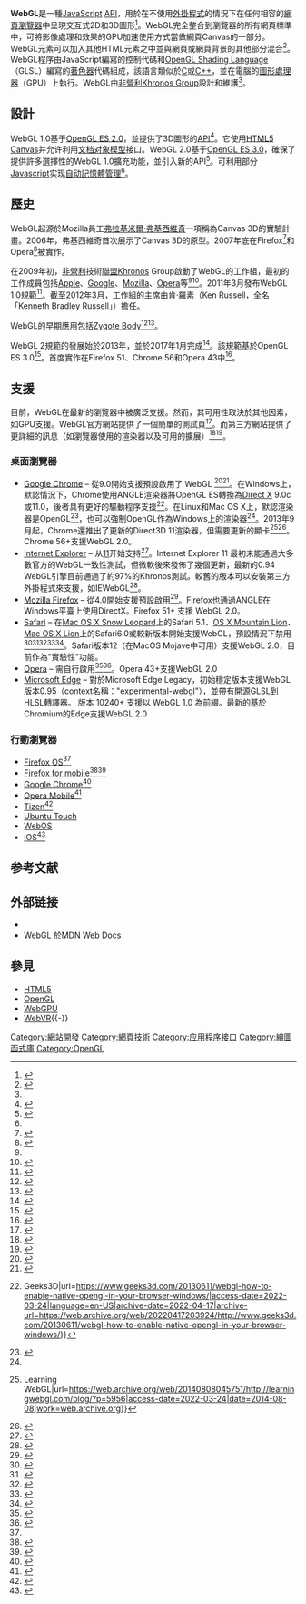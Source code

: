 {{noteTA
|G1 = IT
}}
{{Infobox software
|name                   = WebGL
|logo                   = [[File:WebGL_Logo.svg|192px]]
|screenshot             = 
|caption                = 
|author                 = [[Mozilla基金会|Mozilla基金会]]
|developer              = [[Khronos_Group|WebGL Working Group]]
|released               = {{release date|2011|03|03}}<ref name=WebGLFinal />
|latest_release_version = 2.0
|latest_release_date    = {{release date|2017|01|17}}
|latest_preview_version = 
|latest_preview_date    = 
|operating_system       = [[跨平台|跨平台]]
|genre                  = [[API|API]]
|website                = [http://www.khronos.org/webgl/ www.khronos.org/webgl/]
}}
{{HTML}}
'''WebGL'''是一種[[JavaScript|JavaScript]] [[API|API]]，用於在不使用[[外掛程式|外掛程式]]的情況下在任何相容的[[網頁瀏覽器|網頁瀏覽器]]中呈現交互式2D和3D圖形<ref>{{cite web|url=http://www.html5rocks.com/en/tutorials/webgl/webgl_fundamentals/|title=WebGL Fundamentals|author=Gregg Tavares|date=2012-02-09|publisher=HTML5 Rocks|access-date=2015-12-27|archive-date=2022-02-08|archive-url=https://web.archive.org/web/20220208143903/https://www.html5rocks.com/en/tutorials/webgl/webgl_fundamentals/}}</ref>。WebGL完全整合到瀏覽器的所有網頁標準中，可將影像處理和效果的GPU加速使用方式當做網頁Canvas的一部分。WebGL元素可以加入其他HTML元素之中並與網頁或網頁背景的其他部分混合<ref>{{cite web|url=http://my.safaribooksonline.com/book/animation-and-3d/9781449326487/chapter-6dot-integrating-2d-and-3d/overlaying_3d_visuals_on_2d_pa|title=WebGL: Up and Running|last=Parisi|first=Tony|date=2012-08-15|publisher=O'Reilly Media, Incorporated|accessdate=2017-06-11|archive-date=2013-02-01|archive-url=https://archive.is/20130201234333/http://my.safaribooksonline.com/book/animation-and-3d/9781449326487/chapter-6dot-integrating-2d-and-3d/overlaying_3d_visuals_on_2d_pa|dead-url=no}}</ref>。WebGL程序由JavaScript編寫的控制代碼和[[OpenGL_Shading_Language|OpenGL Shading Language]]（GLSL）編寫的[[著色器|著色器]]代碼組成，該語言類似於[[C語言|C]]或[[C++|C++]]，並在電腦的[[圖形處理器|圖形處理器]]（GPU）上執行。WebGL由[[非營利|非營利]][[Khronos_Group|Khronos Group]]設計和維護<ref name=WebGLWebsite/>。

== 設計 ==
WebGL 1.0基于[[OpenGL_ES|OpenGL ES 2.0]]，並提供了3D圖形的[[API|API]]<ref name=WebGLSpecification>{{cite web |url=http://www.khronos.org/registry/webgl/specs/latest/ |title=WebGL Specification |publisher=Khronos.org |date= |accessdate=2011-05-14 |archive-date=2012-04-12 |archive-url=https://www.webcitation.org/66sDuMmiT?url=http://www.khronos.org/registry/webgl/specs/latest/ |dead-url=no }}</ref>。它使用[[HTML5|HTML5]] [[Canvas_(HTML元素)|Canvas]]并允许利用[[文档对象模型|文档对象模型]]接口。WebGL 2.0基于[[OpenGL_ES|OpenGL ES 3.0]]，確保了提供許多選擇性的WebGL 1.0擴充功能，並引入新的API<ref name=WebGL2Specification>{{cite web |url=https://www.khronos.org/registry/webgl/specs/latest/2.0/ |title=WebGL 2.0 Specification |publisher=Khronos.org |date= |accessdate=2017-02-27 |archive-date=2017-01-28 |archive-url=https://web.archive.org/web/20170128112311/https://www.khronos.org/registry/webgl/specs/latest/2.0/ }}</ref>。可利用部分[[Javascript|Javascript]]实现[[垃圾回收_(计算机科学)|自动記憶體管理]]<ref name="WebGLWebsite" />。

== 歷史 ==
WebGL起源於Mozilla員工[[弗拉基米爾·弗基西維奇|弗拉基米爾·弗基西維奇]]一項稱為Canvas 3D的實驗計畫。2006年，弗基西維奇首次展示了Canvas 3D的原型。2007年底在Firefox<ref>{{cite web|url=http://blog.vlad1.com/2007/11/26/canvas-3d-gl-power-web-style/|archiveurl=https://web.archive.org/web/20110717224855/http://blog.vlad1.com/2007/11/26/canvas-3d-gl-power-web-style/|archivedate=2011-07-17|title=Canvas 3D: GL power, web-style|publisher=Blog.vlad1.com|date=|accessdate=2011-05-14|deadurl=yes}}</ref>和Opera<ref>{{cite web |url=http://my.opera.com/timjoh/blog/2007/11/13/taking-the-canvas-to-another-dimension |title=Taking the canvas to another dimension |publisher=My.opera.com |date=2007-11-26 |accessdate=2011-05-14 |archiveurl=https://web.archive.org/web/20071117170113/http://my.opera.com/timjoh/blog/2007/11/13/taking-the-canvas-to-another-dimension |archivedate=2007-11-17 |deadurl=yes }}</ref>被實作。

在2009年初，[[非營利|非營利]]技術[[聯盟|聯盟]]Khronos Group啟動了WebGL的工作組，最初的工作成員包括[[蘋果公司|Apple]]、[[Google|Google]]、[[Mozilla基金會|Mozilla]]、[[Opera|Opera]]等<ref name=WebGLWebsite/><ref name=WebGLAnnouncement>{{cite web |url=http://www.khronos.org/news/press/releases/khronos-webgl-initiative-hardware-accelerated-3d-graphics-internet |title=Khronos Details WebGL Initiative to Bring Hardware-Accelerated 3D Graphics to the Internet |publisher=Khronos.org |date=2009-08-04 |accessdate=2011-05-14 |deadurl=yes |archiveurl=https://www.webcitation.org/66sDuttIe?url=http://www.khronos.org/news/press/releases/khronos-webgl-initiative-hardware-accelerated-3d-graphics-internet |archivedate=2012-04-12 }}</ref>。2011年3月發布WebGL 1.0規範<ref name=WebGLFinal>{{cite web|title=Khronos Releases Final WebGL 1.0 Specification|url=http://www.khronos.org/news/press/khronos-releases-final-webgl-1.0-specification|accessdate=2015-05-18|archive-date=2016-11-08|archive-url=https://web.archive.org/web/20161108073248/https://www.khronos.org/news/press/khronos-releases-final-webgl-1.0-specification|dead-url=no}}</ref>。截至2012年3月，工作組的主席由肯·羅素（Ken Russell，全名「Kenneth Bradley Russell」）擔任。

WebGL的早期應用包括[[Zygote_Body|Zygote Body]]<ref>{{cite web |url=http://bodybrowser.googlelabs.com |title=Google Body – Google Labs |publisher=Bodybrowser.googlelabs.com |date= |accessdate=2011-05-14 |deadurl=yes |archiveurl=https://web.archive.org/web/20110513162725/http://bodybrowser.googlelabs.com/ |archivedate=2011-05-13 }}</ref><ref>{{cite web |last=Bhanoo |first=Sindya N. |url=http://well.blogs.nytimes.com/2010/12/23/new-from-google-the-body-browser/ |title=New From Google: The Body Browser |publisher=Well.blogs.nytimes.com |date=2010-12-23 |accessdate=2011-05-14 |archive-date=2015-02-06 |archive-url=https://web.archive.org/web/20150206170420/http://well.blogs.nytimes.com/2010/12/23/new-from-google-the-body-browser/ }}</ref>。

WebGL 2規範的發展始於2013年，並於2017年1月完成<ref>{{cite web |url=http://www.khronos.org/registry/webgl/specs/latest/2.0/ |title=WebGL 2 Specification |publisher=khronos.org |date=2013-09-26 |accessdate=2013-10-28 |archive-date=2017-08-08 |archive-url=https://web.archive.org/web/20170808155014/https://www.khronos.org/registry/webgl/specs/latest/2.0/ }}</ref>。該規範基於OpenGL ES 3.0<ref>{{Cite web |url=https://www.khronos.org/registry/webgl/specs/latest/2.0/ |title=存档副本 |access-date=2017-06-11 |archive-date=2017-01-28 |archive-url=https://web.archive.org/web/20170128112311/https://www.khronos.org/registry/webgl/specs/latest/2.0/ }}</ref>。首度實作在Firefox 51、Chrome 56和Opera 43中<ref>{{Cite web |url=https://developer.mozilla.org/en-US/docs/Web/API/WebGL_API |title=存档副本 |access-date=2017-06-11 |archive-date=2017-08-28 |archive-url=https://web.archive.org/web/20170828234423/https://developer.mozilla.org/en-US/docs/Web/API/WebGL_API }}</ref>。

== 支援 ==
目前，WebGL在最新的瀏覽器中被廣泛支援。然而，其可用性取決於其他因素，如GPU支援。WebGL官方網站提供了一個簡單的測試頁<ref>{{cite web|url=http://get.webgl.org/|title=WebGL test page|work=webgl.org|access-date=2015-12-27|archive-date=2015-04-18|archive-url=https://web.archive.org/web/20150418085325/http://get.webgl.org/}}</ref>。而第三方網站提供了更詳細的訊息（如瀏覽器使用的渲染器以及可用的擴展）<ref>{{cite web|url=http://webglreport.com/|title=WebGL Report|work=webglreport.com|access-date=2017-06-11|archive-date=2015-05-28|archive-url=https://web.archive.org/web/20150528155824/http://webglreport.com/}}</ref><ref>{{cite web|url=http://www.browserleaks.com/webgl|title=WebGL Browser Report — WebGL Detection — WebGL Tester — BrowserLeaks|work=browserleaks.com|access-date=2017-06-11|archive-date=2015-05-20|archive-url=https://web.archive.org/web/20150520021954/http://www.browserleaks.com/webgl}}</ref>。

=== 桌面瀏覽器 ===
* [[Google_Chrome|Google Chrome]] – 從9.0開始支援預設啟用了 WebGL <ref>{{cite web |author=Paul Mah |url=http://www.fiercecio.com/techwatch/story/google-releases-chrome-9-comes-google-instant-webgl/2011-02-08 |title=Google releases Chrome 9; comes with Google Instant, WebGL – FierceCIO:TechWatch |publisher=FierceCIO |date=February 8, 2011 |accessdate=2012-03-20 |archive-url=https://web.archive.org/web/20111025103023/http://www.fiercecio.com/techwatch/story/google-releases-chrome-9-comes-google-instant-webgl/2011-02-08 |archive-date=2011-10-25 |dead-url=yes }}</ref><ref>{{cite web|url=http://learningwebgl.com/blog/?p=3103|title=WebGL in Chrome Stable! - Learning WebGL|work=learningwebgl.com|access-date=2015-12-27|archive-url=https://web.archive.org/web/20150528155734/http://learningwebgl.com/blog/?p=3103|archive-date=2015-05-28|dead-url=yes}}</ref>。在Windows上，默認情況下，Chrome使用ANGLE渲染器將OpenGL ES轉換為[[DirectX|Direct X]] 9.0c或11.0，後者具有更好的驅動程序支援<ref name="#1">{{Cite web|title=(WebGL) How to Enable Native OpenGL in your Browser (Windows) {{!}} Geeks3D|url=https://www.geeks3d.com/20130611/webgl-how-to-enable-native-opengl-in-your-browser-windows/|access-date=2022-03-24|language=en-US|archive-date=2022-04-17|archive-url=https://web.archive.org/web/20220417203924/http://www.geeks3d.com/20130611/webgl-how-to-enable-native-opengl-in-your-browser-windows/}}</ref>。在Linux和Mac OS X上，默認渲染器是OpenGL<ref>{{Cite web|title=Introducing the ANGLE Project|url=https://blog.chromium.org/2010/03/introducing-angle-project.html|access-date=2022-03-24|work=Chromium Blog|language=en|archive-date=2022-04-22|archive-url=https://web.archive.org/web/20220422004732/https://blog.chromium.org/2010/03/introducing-angle-project.html}}</ref>，也可以強制OpenGL作為Windows上的渲染器<ref name="#1"/>。2013年9月起，Chrome還推出了更新的Direct3D 11渲染器，但需要更新的顯卡<ref>{{Cite web|title=WebGL around the net, 17 Oct 2013 {{!}} Learning WebGL|url=https://web.archive.org/web/20140808045751/http://learningwebgl.com/blog/?p=5956|access-date=2022-03-24|date=2014-08-08|work=web.archive.org}}</ref><ref>{{Cite web|title=At last! Chrome D3D11 day has come!|url=https://blog.tojicode.com/2013/09/at-last-chrome-d3d11-day-has-come.html|access-date=2022-03-24|last=Brandon Jones|language=en|archive-date=2022-04-19|archive-url=https://web.archive.org/web/20220419223126/https://blog.tojicode.com/2013/09/at-last-chrome-d3d11-day-has-come.html}}</ref>。 Chrome 56+支援WebGL 2.0。
* [[Internet_Explorer|Internet Explorer]] – 从[[Internet_Explorer_11|11]]开始支持<ref>{{cite web |url = http://msdn.microsoft.com/en-us/library/ie/bg182648(v=vs.85).aspx |title = WebGL (Windows) |publisher = 微软 |accessdate = 2014-03-05 |archive-date = 2015-03-24 |archive-url = https://web.archive.org/web/20150324145511/https://msdn.microsoft.com/en-us/library/ie/bg182648(v=vs.85).aspx }}</ref>。Internet Explorer 11 最初未能通過大多數官方的WebGL一致性測試，但微軟後來發佈了幾個更新，最新的0.94 WebGL引擎目前通過了約97%的Khronos測試。較舊的版本可以安裝第三方外掛程式來支援，如IEWebGL<ref>{{cite web|title=IEWebGL|url=https://github.com/iewebgl/iewebgl|accessdate=2014-08-14|date=|publisher=Iewebgl|archive-date=2022-02-08|archive-url=https://web.archive.org/web/20220208065526/https://github.com/iewebgl/iewebgl}}</ref>。
* [[Mozilla_Firefox|Mozilla Firefox]] – 從4.0開始支援預設啟用<ref>{{cite web |url=http://www.mozilla.com/en-US/firefox/4.0/releasenotes/ |title=Mozilla Firefox 4 Release Notes |publisher=Mozilla.com |date=2011-03-22 |accessdate=2012-03-20 |archive-url=https://web.archive.org/web/20110323143835/http://www.mozilla.com/en-US/firefox/4.0/releasenotes/ |archive-date=2011-03-23 |dead-url=yes }}</ref>。Firefox也通過ANGLE在Windows平臺上使用DirectX。Firefox 51+ 支援 WebGL 2.0。
* [[Safari|Safari]] – 在[[Mac_OS_X_Snow_Leopard|Mac OS X Snow Leopard]]上的Safari 5.1、[[OS_X_Mountain_Lion|OS X Mountain Lion]]、[[Mac_OS_X_Lion|Mac OS X Lion]]上的Safari6.0或較新版本開始支援WebGL，預設情況下禁用<ref>{{cite web |url=http://fairerplatform.com/2011/05/new-in-os-x-lion-safari-5-1-brings-webgl-do-not-track-and-more/ |title=New in OS X Lion: Safari 5.1 brings WebGL, Do Not Track and more |publisher=Fairerplatform.com |date=2011-05-03 |accessdate=2012-03-20 |deadurl=yes |archiveurl=https://web.archive.org/web/20120319172926/http://fairerplatform.com/2011/05/new-in-os-x-lion-safari-5-1-brings-webgl-do-not-track-and-more/ |archivedate=2012-03-19 }}</ref><ref>{{cite web |url=http://www.ikriz.nl/2011/08/23/enable-webgl-in-safari |title=Enable WebGL in Safari |publisher=Ikriz.nl |date=2011-08-23 |accessdate=2012-03-20 |archive-date=2012-03-04 |archive-url=https://web.archive.org/web/20120304215012/http://www.ikriz.nl/2011/08/23/enable-webgl-in-safari |dead-url=yes }}</ref><ref>{{cite web |url=http://www.khronos.org/webgl/wiki/Getting_a_WebGL_Implementation |title=Getting a WebGL Implementation |publisher=Khronos.org |date=2012-01-13 |accessdate=2012-03-20 |archive-date=2015-05-28 |archive-url=https://web.archive.org/web/20150528162541/https://www.khronos.org/webgl/wiki/Getting_a_WebGL_Implementation }}</ref><ref>{{cite web |url=http://www.khronos.org/webgl/wiki/Implementations/WebKit |title=Implementations/WebKit |publisher=Khronos.org |date=2011-09-03 |accessdate=2012-03-20 |archive-date=2015-03-21 |archive-url=https://web.archive.org/web/20150321015216/https://www.khronos.org/webgl/wiki/Implementations/WebKit }}</ref><ref>{{cite web |url=http://www.webkit.org/blog/603/webgl-now-available-in-webkit-nightlies/ |title=WebGL Now Available in WebKit Nightlies |publisher=Webkit.org |date= |accessdate=2012-03-20 |deadurl=yes |archiveurl=https://web.archive.org/web/20120308195003/http://www.webkit.org/blog/603/webgl-now-available-in-webkit-nightlies/ |archivedate=2012-03-08 }}</ref>。Safari版本12（在MacOS Mojave中可用）支援WebGL 2.0，目前作為"實驗性"功能。
* [[Opera|Opera]] – 需自行啟用<ref>{{cite web |url=http://my.opera.com/core/blog/2011/02/28/webgl-and-hardware-acceleration-2 |title=WebGL and Hardware Acceleration |publisher=My.opera.com |date=2011-02-28 |accessdate=2012-03-20 |archiveurl=https://web.archive.org/web/20110303150523/http://my.opera.com/core/blog/2011/02/28/webgl-and-hardware-acceleration-2 |archivedate=2011-03-03 |deadurl=yes }}</ref><ref>{{cite web |url=http://my.opera.com/desktopteam/blog/2011/10/13/introducing-opera-12-alpha |title=Introducing Opera 12 alpha |publisher=My.opera.com |date=2011-10-13 |accessdate=2012-03-20 |archiveurl=https://web.archive.org/web/20111015055222/http://my.opera.com/desktopteam/blog/2011/10/13/introducing-opera-12-alpha |archivedate=2011-10-15 |deadurl=yes }}</ref>。Opera 43+支援WebGL 2.0
* [[Microsoft_Edge|Microsoft Edge]] – 對於Microsoft Edge Legacy，初始穩定版本支援WebGL版本0.95（context名稱："experimental-webgl"），並帶有開源GLSL到HLSL轉譯器。 版本 10240+ 支援以 WebGL 1.0 為前綴。最新的基於Chromium的Edge支援WebGL 2.0

=== 行動瀏覽器 ===
* [[Firefox_OS|Firefox OS]]<ref name="mobilehtml5.org"/>
* [[Firefox_for_mobile|Firefox for mobile]]<ref>{{cite web|author=iclkevin|url=http://www.ichemlabs.com/1375|title=WebGL on Mobile Devices|publisher=iChemLabs|date=2011-11-12|accessdate=2011-11-25|archive-url=https://www.webcitation.org/6F4DXifjJ?url=http://www.ichemlabs.com/1375|archive-date=2013-03-12|dead-url=yes}}</ref><ref name="mobilehtml5.org">{{cite web|url=http://mobilehtml5.org/|title=Mobile HTML5 compatibility on iPhone, Android, Windows Phone, BlackBerry, Firefox OS and other mobile devices|accessdate=2015-09-16|archive-date=2022-04-15|archive-url=https://web.archive.org/web/20220415202509/http://mobilehtml5.org/}}</ref>
* [[Google_Chrome|Google Chrome]]<ref>{{cite web|last=Kersey|first=Jason|title=Chrome Beta for Android Update|url=http://googlechromereleases.blogspot.com/2013/08/chrome-beta-for-android-update_22.html|work=Chrome Releases Blog|publisher=Google|accessdate=2013-08-23|archive-date=2015-04-03|archive-url=https://web.archive.org/web/20150403055822/http://googlechromereleases.blogspot.com/2013/08/chrome-beta-for-android-update_22.html}}</ref>
* [[Opera_Mobile|Opera Mobile]]<ref>{{cite web|title=Opera Mobile 12|url=http://my.opera.com/mobile/blog/2012/02/27/opera-mobile-12|publisher=Opera Software|accessdate=27 February 2012|archiveurl=https://web.archive.org/web/20120301005014/http://my.opera.com/mobile/blog/2012/02/27/opera-mobile-12|archivedate=2012年3月1日|deadurl=yes}}</ref>
* [[Tizen|Tizen]]<ref>{{cite web|url=https://html5test.com/compare/browser/tizen-2.3.html|title=HTML5test - How well does your browser support HTML5?|accessdate=2015-09-16|archive-date=2022-04-15|archive-url=https://web.archive.org/web/20220415225425/https://html5test.com/compare/browser/tizen-2.3.html}}</ref>
* [[Ubuntu_Touch|Ubuntu Touch]]
* [[WebOS|WebOS]]
* [[iOS|iOS]]<ref>{{cite web|last=Cunningham|first=Andrew|title=iOS 8, Thoroughly Reviewed|url=http://arstechnica.com/apple/2014/09/ios-8-thoroughly-reviewed/7/|accessdate=2014-09-19|date=2014-09-17|publisher=Ars Technica|archive-date=2014-09-20|archive-url=https://web.archive.org/web/20140920204220/http://arstechnica.com/apple/2014/09/ios-8-thoroughly-reviewed/7/|dead-url=no}}</ref>

== 参考文献 ==
{{Reflist|3|refs=
<ref name="WebGLWebsite">[http://www.khronos.org/webgl/ WebGL - OpenGL ES 2.0 for the Web]</ref>
}}

== 外部链接 ==
* {{Official website}}
* [http://developer.mozilla.org/en/WebGL WebGL] {{Wayback|url=http://developer.mozilla.org/en/WebGL |date=20110426110602 }}於[[MDN_Web_Docs|MDN Web Docs]]

== 參見 ==
* [[HTML5|HTML5]]
* [[OpenGL|OpenGL]]
* [[WebGPU|WebGPU]]
* [[WebVR|WebVR]]{{-}}
{{Khronos Group standards}}
{{Web interfaces}}
{{Web browser}}
[[Category:網站開發|Category:網站開發]]
[[Category:網頁技術|Category:網頁技術]]
[[Category:应用程序接口|Category:应用程序接口]]
[[Category:繪圖函式庫|Category:繪圖函式庫]]
[[Category:OpenGL|Category:OpenGL]]